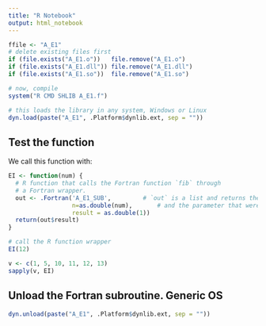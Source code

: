 ```yaml
---
title: "R Notebook"
output: html_notebook
---
```


```r
ffile <- "A_E1"
# delete existing files first
if (file.exists("A_E1.o"))   file.remove("A_E1.o")
if (file.exists("A_E1.dll")) file.remove("A_E1.dll")
if (file.exists("A_E1.so"))  file.remove("A_E1.so")

# now, compile
system("R CMD SHLIB A_E1.f")
```


```r
# this loads the library in any system, Windows or Linux
dyn.load(paste("A_E1", .Platform$dynlib.ext, sep = ""))
```


## Test the function
We call this function with:
```r
EI <- function(num) {
  # R function that calls the Fortran function `fib` through
  # a Fortran wrapper.
  out <- .Fortran('A_E1_SUB',         # `out` is a list and returns the result
                  n=as.double(num),       # and the parameter that were passed.
                  result = as.double(1))
  return(out$result)             
}

# call the R function wrapper
EI(12)    
```

```r
v <- c(1, 5, 10, 11, 12, 13)
sapply(v, EI)
```


## Unload the Fortran subroutine. Generic OS
```r
dyn.unload(paste("A_E1", .Platform$dynlib.ext, sep = ""))
```